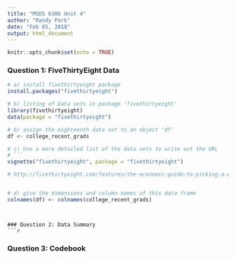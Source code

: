 ---
title: "MSDS 6306 Unit 4"
author: "Randy Park"
date: "Feb 05, 2018"
output: html_document
---

```{r setup, include=FALSE}
knitr::opts_chunk$set(echo = TRUE)
```

### Question 1: FiveThirtyEight Data
```{r Question 1: FiveThirtyEight Data, echo=TRUE}
# a) install fivethirtyeight package
install.packages("fivethirtyeight")

# b) listing of Data sets in package 'fivethirtyeight'
library(fivethirtyeight)
data(package = "fivethirtyeight")

# b) assign the eighteenth data set to an object 'df'
df <- college_recent_grads

# c) Use a more detailed list of the data sets to write out the URL
# ```
vignette("fivethirtyeight", package = "fivethirtyeight")

# http://fivethirtyeight.com/features/the-economic-guide-to-picking-a-college-major/


# d) give the dimensions and column names of this data frame
colnames(df) <- colnames(college_recent_grads)

```


```


### Question 2: Data Summary
```{r Question 2: Data Summary, echo=TRUE}

```

### Question 3: Codebook
```{r Question 3: Codebook, echo=TRUE}

```
